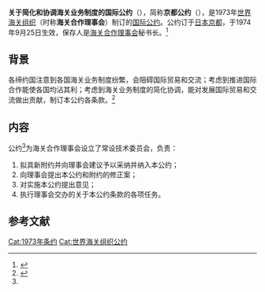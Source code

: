 {{Infobox treaty
|name=京都公约
|long_name=关于简化和协调海关业务制度的国际公约
|date_signed=1973年5月18日
|date_effective=1974年9月25日
|location_signed=[[日本|日本]][[京都|京都]]
|depositor=[[海关合作理事会|海关合作理事会]]秘书长
|languages=英文<br>法文
|parties=4(2015)<ref>{{Cite web|title=pg0248e1|url=http://www.wcoomd.org/-/media/wco/public/global/pdf/about-us/legal-instruments/conventions-and-agreements/conventions/pg0248e1.pdf?la=en|publisher=World Customs Organization|language=en|access-date=2020-12-14|archive-date=2021-11-23|archive-url=https://web.archive.org/web/20211123134007/http://www.wcoomd.org/-/media/wco/public/global/pdf/about-us/legal-instruments/conventions-and-agreements/conventions/pg0248e1.pdf?la=en|dead-url=no}}</ref>
}}

'''关于简化和协调海关业务制度的国际公约'''（{{lang-en|International Convention on the simplification and harmonization of Customs procedures}}），简称'''京都公约'''（{{lang-en|Kyoto Convention}}），是1973年[[世界海关组织|世界海关组织]]（时称'''海关合作理事会'''）制订的[[国际公约|国际公约]]。公约订于[[日本|日本]][[京都|京都]]，于1974年9月25日生效，保存人是[[海关合作理事会|海关合作理事会]]秘书长。<ref>{{Cite web|title=关于简化和协调海关业务制度的国际公约|publisher=中华人民共和国-条约数据库|url=http://treaty.mfa.gov.cn/Treaty/web/detail1.jsp?objid=1531876061374|language=zh-hans|access-date=2020-12-14|archive-date=2021-10-14|archive-url=https://web.archive.org/web/20211014040105/http://treaty.mfa.gov.cn/Treaty/web/detail1.jsp?objid=1531876061374|dead-url=no}}</ref>

== 背景 ==
各缔约国注意到各国海关业务制度纷繁，会阻碍国际贸易和交流；考虑到推进国际合作能使各国均沾其利；考虑到海关业务制度的简化协调，能对发展国际贸易和交流做出贡献，制订本公约各条款。<ref name=":0">{{Cite web|title=关于简化和协调海关业务制度的国际公约|publisher=中华人民共和国-条约数据库|url=http://treaty.mfa.gov.cn/tykfiles/20180718/1531876061374.pdf|language=zh-hans}}</ref>

== 内容 ==
公约<ref name=":0"/>为海关合作理事会设立了常设技术委员会，负责：
# 拟具新附约并向理事会建议予以采纳并纳入本公约；
# 向理事会提出本公约和附约的修正案；
# 对实施本公约提出意见；
# 执行理事会交办的关于本公约条款的各项任务。

== 参考文献 ==
{{reflist}}

[[Cat:1973年条约|Cat:1973年条约]]
[[Cat:世界海关组织公约|Cat:世界海关组织公约]]